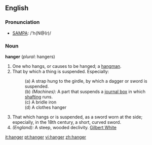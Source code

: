 ==English==

===Pronunciation===
*[[Pronunciation guide|SAMPA]]: /'h{N@(r)/

===Noun===
'''hanger''' (''plural'': hangers)

#One who hangs, or causes to be hanged; a [[hangman]].
#That by which a thing is suspended. Especially: 
#:(a) A strap hung to the girdle, by which a dagger or sword is suspended. 
#:(b) ''(Machines):'' A part that suspends a [[journal box]] in which [[shafting]] runs. 
#:(c) A bridle iron
#:(d) A clothes hanger 
#That which hangs or is suspended, as a sword worn at the side; especially, in the 18th century, a short, curved sword.
#''(England):'' A steep, wooded declivity. [[Gilbert White]]

[[it:hanger]]
[[pt:hanger]]
[[vi:hanger]]
[[zh:hanger]]